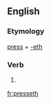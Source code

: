 ==English==

===Etymology===
[[press]] + [[-eth]]

===Verb===
{{en-verb form}}

# {{archaic third-person singular of|press}}

[[fr:presseth]]